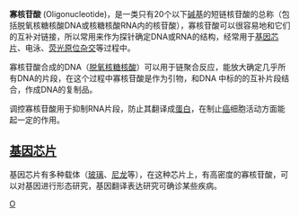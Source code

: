 '''寡核苷酸''' (Oligonucleotide)，是一类只有20个以下[[碱基|碱基]]的短链核苷酸的总称（包括脱氧核糖核酸DNA或核糖核酸RNA内的核苷酸），寡核苷酸可以很容易地和它们的互补对链接，所以常用来作为探针确定DNA或RNA的结构，经常用于[[基因芯片|基因芯片]]、电泳、[[荧光原位杂交|荧光原位杂交]]等过程中。

寡核苷酸合成的DNA（[[脱氧核糖核酸|脱氧核糖核酸]]）可以用于链聚合反应，能放大确定几乎所有DNA的片段，在这个过程中寡核苷酸是作为引物，和DNA 中标的的互补片段结合，作成DNA的复制品。

调控寡核苷酸用于抑制RNA片段，防止其翻译成[[蛋白质|蛋白]]，在制止[[癌|癌]]细胞活动方面能起一定的作用。

== [[基因芯片|基因芯片]] ==
基因芯片有多种载体（[[玻璃|玻璃]]、[[尼龙|尼龙]]等），在这种芯片上，有高密度的寡核苷酸，可以对基因进行形态研究，基因翻译表达研究可确诊某些疾病。

{{Organic-compound-stub}}
{{Nucleic acids}}

[[Category:基因|O]]